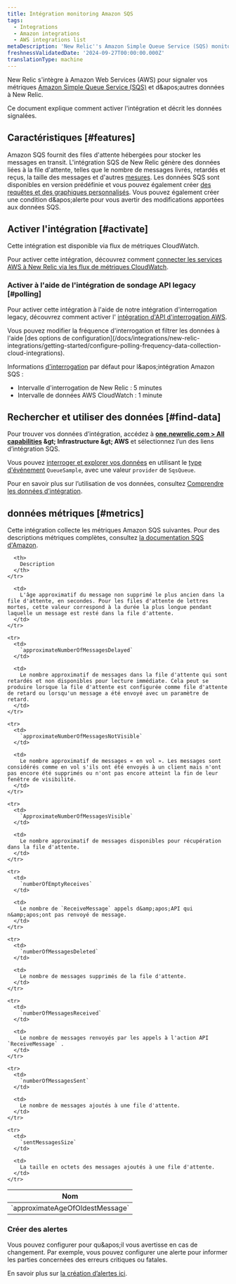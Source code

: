 ```yaml
---
title: Intégration monitoring Amazon SQS
tags:
  - Integrations
  - Amazon integrations
  - AWS integrations list
metaDescription: 'New Relic''s Amazon Simple Queue Service (SQS) monitoring integration: what data it reports, and how to enable it.'
freshnessValidatedDate: '2024-09-27T00:00:00.000Z'
translationType: machine
---
```


New Relic s'intègre à Amazon Web Services (AWS) pour signaler vos métriques [Amazon Simple Queue Service (SQS)](https://aws.amazon.com/sqs/) et d&amp;apos;autres données à New Relic.

Ce document explique comment activer l'intégration et décrit les données signalées.

## Caractéristiques [#features]

Amazon SQS fournit des files d'attente hébergées pour stocker les messages en transit. L'intégration SQS de New Relic génère des données liées à la file d'attente, telles que le nombre de messages livrés, retardés et reçus, la taille des messages et d'autres [mesures](#metrics). Les données SQS sont disponibles en version prédéfinie <InlinePopover type="dashboards" />et vous pouvez également créer [des requêtes et des graphiques personnalisés](/docs/infrastructure/integrations-getting-started/getting-started/use-integration-data-new-relic-insights). Vous pouvez également créer une condition d&amp;apos;alerte pour vous avertir des modifications apportées aux données SQS.

## Activer l'intégration [#activate]

Cette intégration est disponible via flux de métriques CloudWatch.

Pour activer cette intégration, découvrez comment [connecter les services AWS à New Relic via les flux de métriques CloudWatch](/docs/infrastructure/amazon-integrations/connect/aws-metric-stream-setup/).

### Activer à l'aide de l'intégration de sondage API legacy [#polling]

Pour activer cette intégration à l'aide de notre intégration d'interrogation legacy, découvrez comment activer l' [intégration d'API d'interrogation AWS](/docs/infrastructure/amazon-integrations/connect/connect-aws-new-relic-infrastructure-monitoring/).

<Callout variant="tip">
  Vous pouvez modifier la fréquence d'interrogation et filtrer les données à l'aide [des options de configuration](/docs/integrations/new-relic-integrations/getting-started/configure-polling-frequency-data-collection-cloud-integrations).

  Informations [d'interrogation](/docs/infrastructure/amazon-integrations/aws-integrations-list/aws-polling-intervals-infrastructure-integrations) par défaut pour l&amp;apos;intégration Amazon SQS :

  * Intervalle d'interrogation de New Relic : 5 minutes
  * Intervalle de données AWS CloudWatch : 1 minute
</Callout>

## Rechercher et utiliser des données [#find-data]

Pour trouver vos données d’intégration, accédez à <DNT>**[one.newrelic.com &gt; All capabilities](https://one.newrelic.com/all-capabilities) &amp;gt; Infrastructure &amp;gt; AWS**</DNT> et sélectionnez l’un des liens d’intégration SQS.

Vous pouvez [interroger et explorer vos données](/docs/using-new-relic/data/understand-data/query-new-relic-data) en utilisant le [type d'événement](/docs/data-apis/understand-data/new-relic-data-types/#event-data) `QueueSample`, avec une valeur `provider` de `SqsQueue`.

Pour en savoir plus sur l’utilisation de vos données, consultez [Comprendre les données d’intégration](/docs/infrastructure/integrations/find-use-infrastructure-integration-data).

## données métriques [#metrics]

Cette intégration collecte les métriques Amazon SQS suivantes. Pour des descriptions métriques complètes, consultez [la documentation SQS d'Amazon](http://docs.aws.amazon.com/AmazonCloudWatch/latest/monitoring/sqs-metricscollected.html).

<table>
  <thead>
    <tr>
      <th width={360}>
        Nom
      </th>

      <th>
        Description
      </th>
    </tr>
  </thead>

  <tbody>
    <tr>
      <td>
        `approximateAgeOfOldestMessage`
      </td>

      <td>
        L'âge approximatif du message non supprimé le plus ancien dans la file d'attente, en secondes. Pour les files d'attente de lettres mortes, cette valeur correspond à la durée la plus longue pendant laquelle un message est resté dans la file d'attente.
      </td>
    </tr>

    <tr>
      <td>
        `approximateNumberOfMessagesDelayed`
      </td>

      <td>
        Le nombre approximatif de messages dans la file d'attente qui sont retardés et non disponibles pour lecture immédiate. Cela peut se produire lorsque la file d'attente est configurée comme file d'attente de retard ou lorsqu'un message a été envoyé avec un paramètre de retard.
      </td>
    </tr>

    <tr>
      <td>
        `approximateNumberOfMessagesNotVisible`
      </td>

      <td>
        Le nombre approximatif de messages « en vol ». Les messages sont considérés comme en vol s'ils ont été envoyés à un client mais n'ont pas encore été supprimés ou n'ont pas encore atteint la fin de leur fenêtre de visibilité.
      </td>
    </tr>

    <tr>
      <td>
        `ApproximateNumberOfMessagesVisible`
      </td>

      <td>
        Le nombre approximatif de messages disponibles pour récupération dans la file d'attente.
      </td>
    </tr>

    <tr>
      <td>
        `numberOfEmptyReceives`
      </td>

      <td>
        Le nombre de `ReceiveMessage` appels d&amp;apos;API qui n&amp;apos;ont pas renvoyé de message.
      </td>
    </tr>

    <tr>
      <td>
        `numberOfMessagesDeleted`
      </td>

      <td>
        Le nombre de messages supprimés de la file d'attente.
      </td>
    </tr>

    <tr>
      <td>
        `numberOfMessagesReceived`
      </td>

      <td>
        Le nombre de messages renvoyés par les appels à l'action API `ReceiveMessage` .
      </td>
    </tr>

    <tr>
      <td>
        `numberOfMessagesSent`
      </td>

      <td>
        Le nombre de messages ajoutés à une file d'attente.
      </td>
    </tr>

    <tr>
      <td>
        `sentMessagesSize`
      </td>

      <td>
        La taille en octets des messages ajoutés à une file d'attente.
      </td>
    </tr>
  </tbody>
</table>

### Créer des alertes

Vous pouvez configurer <InlinePopover type="alerts" />pour qu&amp;apos;il vous avertisse en cas de changement. Par exemple, vous pouvez configurer une alerte pour informer les parties concernées des erreurs critiques ou fatales.

En savoir plus sur [la création d’alertes ici](/docs/alerts-applied-intelligence/new-relic-alerts/get-started/your-first-nrql-condition/).